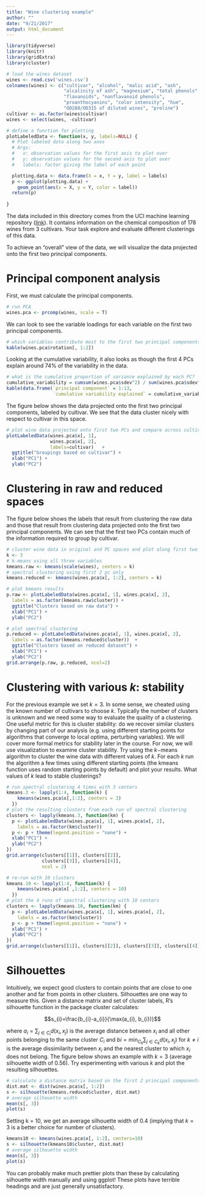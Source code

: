 ```yaml
---
title: "Wine clustering example"
author: ""
date: "9/21/2017"
output: html_document
---
```




```r
library(tidyverse)
library(knitr)
library(gridExtra)
library(cluster)

# load the wines dataset
wines <- read.csv('wines.csv')
colnames(wines) <- c("cultivar", "alcohol", "malic acid", "ash", 
                     "alcalinity of ash", "magnesium", "total phenols", 
                     "flavanoids", "nonflavanoid phenols", 
                     "proanthocyanins", "color intensity", "hue", 
                     "OD280/OD315 of diluted wines", "proline")
cultivar <- as.factor(wines$cultivar)
wines <- select(wines, -cultivar)

# define a function for plotting
plotLabeledData <- function(x, y, labels=NULL) {
  # Plot labeled data along two axes
  # Args:
  #   x: observation values for the first axis to plot over
  #   y: observation values for the second axis to plot over
  #   labels: factor giving the label of each point

  plotting.data <- data.frame(X = x, Y = y, label = labels)
  p <- ggplot(plotting.data) + 
    geom_point(aes(x = X, y = Y, color = label))
  return(p)
  
}


```


The data included in this directory comes from the UCI machine learning
repository ([link](https://archive.ics.uci.edu/ml/datasets/wine)). It contains information on the chemical composition of 178 wines
from 3 cultivars. Your task explore and evaluate different clusterings of this data. 

To achieve an "overall" view of the data, we will visualize the data projected onto the first two principal components.

# Principal component analysis

First, we must calculate the principal components.


```r
# run PCA
wines.pca <- prcomp(wines, scale = T)
```

We can look to see the variable loadings for each variable on the first two principal components.

```r
# which variables contribute most to the first two principal components?
kable(wines.pca$rotation[, 1:2])

```


Looking at the cumulative variability, it also looks as though the first 4 PCs explain around 74% of the variability in the data.

```r
# what is the cumulative proportion of variance explained by each PC?
cumulative_variability = cumsum(wines.pca$sdev^2) / sum(wines.pca$sdev^2)
kable(data.frame(`principal component` = 1:13,
                 `cumulative variability explained` = cumulative_variability))
```

The figure below shows the data projected onto the first two
principal components, labeled by cultivar. We see that the data cluster nicely with respect to cultivar in this space.

```r
# plot wine data projected onto first two PCs and compare across cultivar
plotLabeledData(wines.pca$x[, 1], 
                wines.pca$x[, 2], 
                labels=cultivar)   +
  ggtitle("Groupings based on cultivar") +
  xlab("PC1") + 
  ylab("PC2")
```


# Clustering in raw and reduced spaces

The figure below shows the labels that result from clustering the
raw data and those that result from clustering data projected onto the first two
principal components. We can see that the first two PCs contain much of the
information required to group by cultivar.


```r
# cluster wine data in original and PC spaces and plot along first two PCs
k <- 3
# k-means using all three variables
kmeans.raw <- kmeans(scale(wines), centers = k)
# spectral clustering using first 2 pc only
kmeans.reduced <- kmeans(wines.pca$x[, 1:2], centers = k)

# plot kmeans results
p.raw <- plotLabeledData(wines.pca$x[, 1], wines.pca$x[, 2],
  labels = as.factor(kmeans.raw$cluster)) +
  ggtitle("Clusters based on raw data") +
  xlab("PC1") + 
  ylab("PC2")

# plot spectral clustering
p.reduced <- plotLabeledData(wines.pca$x[, 1], wines.pca$x[, 2], 
  labels = as.factor(kmeans.reduced$cluster))  +
  ggtitle("Clusters based on reduced dataset") +
  xlab("PC1") + 
  ylab("PC2")
grid.arrange(p.raw, p.reduced, ncol=2) 
```

 
# Clustering with various $k$: stability

For the previous example we set $k=3$. In some sense, we cheated using the known
number of cultivars to choose $k$. Typically the number of clusters is unknown
and we need some way to evaluate the quality of a clustering. One useful metric
for this is cluster stability: do we recover similar clusters by changing part
of our analysis (e.g. using different starting points for algorithms that
converge to local optima, perturbing variables). We will cover more formal
metrics for stability later in the course. For now, we will use visualization to
examine cluster stability. Try using the $k-$means algorithm to cluster the wine
data with different values of $k$. For each $k$ run the algorithm a few times
using different starting points (the kmeans function uses random starting
points by default) and plot your results. What values of $k$ lead to stable
clusterings? 


```r
# run spectral clustering 4 times with 3 centers
kmeans.3 <- lapply(1:4, function(k) {
    kmeans(wines.pca$x[,1:2], centers = 3)
  })
# plot the resulting clusters from each run of spectral clustering
clusters <- lapply(kmeans.3, function(km) {
  p <- plotLabeledData(wines.pca$x[, 1], wines.pca$x[, 2],
    labels = as.factor(km$cluster))
  p <- p + theme(legend.position = "none") +
  xlab("PC1") + 
  ylab("PC2")
})
grid.arrange(clusters[[1]], clusters[[2]], 
             clusters[[3]], clusters[[4]], 
             ncol = 2)
```

```r
# re-run with 10 clusters
kmeans.10 <- lapply(1:4, function(k) {
    kmeans(wines.pca$x[ ,1:2], centers = 10)
  })
# plot the 4 runs of spectral clustering with 10 centers
clusters <- lapply(kmeans.10, function(km) {
  p <- plotLabeledData(wines.pca$x[, 1], wines.pca$x[, 2],
    labels = as.factor(km$cluster))
  p <- p + theme(legend.position = "none") +
  xlab("PC1") + 
  ylab("PC2")
})
grid.arrange(clusters[[1]], clusters[[2]], clusters[[3]], clusters[[4]], ncol=2)
```


# Silhouettes

Intuitively, we expect good clusters to contain points that are close to one
another and far from points in other clusters. Silhouettes are one way to
measure this. Given a distance matrix and set of cluster labels, R's silhouette
function in the package cluster calculates:


$$s_{i}=\frac{b_{i}-a_{i}}{\max(a_{i}, b_{i})}$$


where $a_{i}=\sum_{j\in C_{i}} d(x_{i}, x_{j})$ is the average distance between
$x_i$ and all other points belonging to the same cluster $C_{i}$ and
$b{i}=\min_{C_k} \sum_{j\in C_{k}} d(x_{i}, x_{j})$ for $k\ne i$ is the average
dissimilarity between $x_{i}$ and the nearest cluster to which $x_{i}$ does not
belong. The figure below shows an example with $k=3$ (average silhouette width of 0.56). Try
experimenting with various $k$ and plot the resulting silhouettes.

```r
# calculate a distance matrix based on the first 2 principal components
dist.mat <- dist(wines.pca$x[, 1:2])
s <- silhouette(kmeans.reduced$cluster, dist.mat)
# average silhouette width
mean(s[, 3])
plot(s)
```

Setting k = 10, we get an average silhouette width of 0.4 (implying that $k=3$ is a better choice for number of clusters).

```r
kmeans10 <- kmeans(wines.pca$x[, 1:2], centers=10)
s <- silhouette(kmeans10$cluster, dist.mat)
# average silhouette width
mean(s[, 3])
plot(s)
```

You can probably make much prettier plots than these by calculating silhouette width manually and using ggplot! These plots have terrible headings and are just generally unsatisfactory.